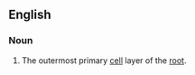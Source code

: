 ==English==

===Noun===
{{en-noun|-}}

# {{lb|en|botany}} The outermost primary [[cell]] layer of the [[root]].
#: {{syn|en|epidermis|epiblem}}